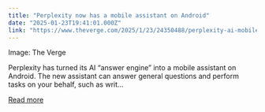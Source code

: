 ```yaml
---
title: "Perplexity now has a mobile assistant on Android"
date: "2025-01-23T19:41:01.000Z"
link: "https://www.theverge.com/2025/1/23/24350488/perplexity-ai-mobile-assistant-android"
---
```


Image: The Verge
    

  
Perplexity has turned its AI “answer engine” into a mobile assistant on Android. The new assistant can answer general questions and perform tasks on your behalf, such as writ...

[Read more](https://www.theverge.com/2025/1/23/24350488/perplexity-ai-mobile-assistant-android)
